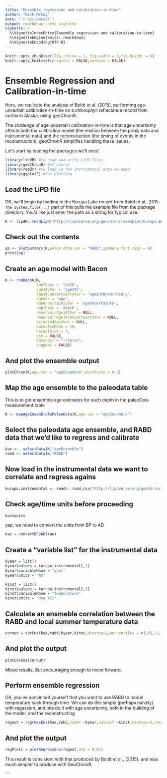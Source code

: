 ```yaml
---
title: "Ensemble regression and calibration-in-time"
author: "Nick McKay"
date: "`r Sys.Date()`"
output: rmarkdown::html_vignette
vignette: >
  %\VignetteIndexEntry{Ensemble regression and calibration-in-time}
  %\VignetteEngine{knitr::rmarkdown}
  %\VignetteEncoding{UTF-8}
---
```

  
  
```r
knitr::opts_chunk$set(fig.retina = 2, fig.width = 8,fig.height = 6) 
knitr::opts_knit$set(progress = FALSE,verbose = FALSE)
```

# Ensemble Regression and Calibration-in-time

Here, we replicate the analysis of Boldt et al. (2015), performing age-uncertain calibration-in-time on a chlorophyll reflectance record from northern Alaska, using geoChronR.

The challenge of age-uncertain calibration-in-time is that age uncertainty affects both the calibration model (the relation between the proxy data and instrumental data) and the reconstruction (the timing of events in the reconstruction). geoChronR simplifies handling these issues. 


Let's start by loading the packages we'll need. 

```r
library(lipdR) #to read and write LiPD files
library(geoChronR) #of course
library(readr) #to load in the instrumetnal data we need
library(ggplot2) #for plotting
``` 

## Load the LiPD file
OK, we'll begin by loading in the Kurupa Lake record from Boldt et al., 2015. `The system.file(...)` part of this pulls the example file from the package directory. You'd like just enter the path as a string for typical use.
```r
K <- lipdR::readLipd("http://lipdverse.org/geochronr-examples/Kurupa.Boldt.2015.lpd")
```

## Check out the contents
```r
sp <- plotSummary(K,paleo.data.var = "RABD",summary.font.size = 6)
print(sp)
```


## Create an age model with Bacon

```r
K <- runBacon(K,
              labIDVar = 'labID', 
              age14CVar = 'age14C', 
              age14CuncertaintyVar = 'age14CUncertainty',
              ageVar = 'age', 
              ageUncertaintyVar = 'ageUncertainty', 
              depthVar = 'depth', 
              reservoirAge14CVar = NULL, 
              reservoirAge14CUncertaintyVar = NULL, 
              rejectedAgesVar = NULL,
              baconAccMean = 10,
              baconThick = 7,
              ask = FALSE,
              baconDir = "~/Cores",
              suggest = FALSE)
```

## And plot the ensemble output

```r
plotChron(K,age.var = "ageEnsemble",distScale = 0.2)
```


## Map the age ensemble to the paleodata table
This is to get ensemble age estimates for each depth in the paleoData measurement table

```r
K <- mapAgeEnsembleToPaleoData(K,age.var = "ageEnsemble")
```


## Select the paleodata age ensemble, and RABD data that we'd like to regress and calibrate

```r
kae <-  selectData(K,"ageEnsemble")
rabd <- selectData(K,"RABD")
```


## Now load in the instrumental data we want to correlate and regress agains
```r
kurupa.instrumental <- readr::read_csv("http://lipdverse.org/geochronr-examples/KurupaInstrumental.csv")
```

## Check age/time units before proceeding

```r
kae$units
```

yep, we need to convert the units from BP to AD

```r
kae = convertBP2AD(kae)
```

## Create a "variable list" for the instrumental data

```r
kyear = list()
kyear$values = kurupa.instrumental[,1]
kyear$variableName = "year"
kyear$units = "AD"

kinst = list()
kinst$values = kurupa.instrumental[,2]
kinst$variableName = "Temperature"
kinst$units = "deg (C)"
```


## Calculate an ensmeble correlation between the RABD and local summer temperature data
```r
corout = corEns(kae,rabd,kyear,kinst,binstep=2,percentiles = c(.05,.5,.95 ))
```

## And plot the output

```r
plotCorEns(corout)
```

Mixed results. But encouraging enough to move forward.

## Perform ensemble regression
OK, you've convinced yourself that you want to use RABD to model temperature back through time. We can do this simply (perhaps naively) with regession, and lets do it with age uncertainty, both in the building of the model, and the reconstructing
```r
regout = regressEns(kae,rabd,timeY =kyear,valuesY =kinst,binstep=3,recon.binvec = seq(-4010,2010,by=20),percentiles = c(5,50,95))
```

## And plot the output

```r
regPlots = plotRegressEns(regout,alp = 0.01)
```

This result is consistent with that produced by Boldt et al., (2015), and was much simpler to produce with GeoChronR.








```

